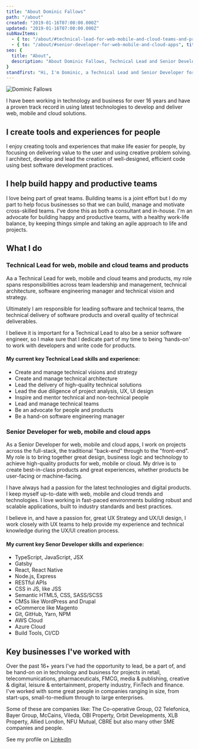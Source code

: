 ```yaml
---
title: "About Dominic Fallows"
path: "/about"
created: "2019-01-16T07:00:00.000Z"
updated: "2019-01-16T07:00:00.000Z"
subNavItems:
  - { to: "/about/#technical-lead-for-web-mobile-and-cloud-teams-and-products", title: "Technical Lead" }
  - { to: "/about/#senior-developer-for-web-mobile-and-cloud-apps", title: "Senior Developer" }
seo: {
  title: "About",
  description: "About Dominic Fallows, Technical Lead and Senior Developer for web, mobile + cloud apps. Life-long technology, software engineering + business enthusiast."
}
standfirst: "Hi, I'm Dominic, a Technical Lead and Senior Developer for web, mobile and cloud apps. I'm an experienced senior developer, leader and life-long enthusiast of technology, software engineering and business."
---
```


![Dominic Fallows](./profile-pic.jpg)

I have been working in technology and business for over 16 years and have a proven track record in using latest technologies to develop and deliver web, mobile and cloud solutions.

## I create tools and experiences for people

I enjoy creating tools and experiences that make life easier for people, by focusing on delivering value to the user and using creative problem solving. I architect, develop and lead the creation of well-designed, efficient code using best software development practices.

## I help build happy and productive teams

I love being part of great teams. Building teams is a joint effort but I do my part to help focus businesses so that we can build, manage and motivate cross-skilled teams. I've done this as both a consultant and in-house. I'm an advocate for building happy and productive teams, with a healthy work-life balance, by keeping things simple and taking an agile approach to life and projects.

## What I do

### Technical Lead for web, mobile and cloud teams and products

Aa a Technical Lead for web, mobile and cloud teams and products, my role spans responsibilities across team leadership and management, technical architecture, software engineering manager and technical vision and strategy.

Ultimately I am responsible for leading software and technical teams, the technical delivery of software products and overall quality of technical deliverables.

I believe it is important for a Technical Lead to also be a senior software engineer, so I make sure that I dedicate part of my time to being ‘hands-on' to work with developers and write code for products.

#### My current key Technical Lead skills and experience:

- Create and manage technical visions and strategy
- Create and manage technical architecture
- Lead the delivery of high-quality technical solutions
- Lead the due diligence of project analysis, UX, UI design
- Inspire and mentor technical and non-technical people
- Lead and manage technical teams
- Be an advocate for people and products 
- Be a hand-on software engineering manager 

### Senior Developer for web, mobile and cloud apps

As a Senior Developer for web, mobile and cloud apps, I work on projects across the full-stack, the traditional "back-end" through to the "front-end". My role is to bring together great design, business logic and technology to achieve high-quality products for web, mobile or cloud. My drive is to create  best-in-class products and great experiences, whether products be user-facing or machine-facing. 

I have always had a passion for the latest technologies and digital products. I keep myself up-to-date with web, mobile and cloud trends and technologies. I love working in fast-paced environments building robust and scalable applications, built to industry standards and best practices.

I believe in, and have a passion for, great UX Strategy and UX/UI design, I work closely with UX teams to help provide my experience and technical knowledge during the UX/UI creation process.

#### My current key Senor Developer skills and experience:

- TypeScript, JavaScript, JSX
- Gatsby
- React, React Native
- Node.js, Express
- RESTful APIs
- CSS in JS, like JSS
- Semantic HTML5, CSS, SASS/SCSS
- CMSs like WordPress and Drupal
- eCommerce like Magento
- Git, GitHub, Yarn, NPM
- AWS Cloud
- Azure Cloud
- Build Tools, CI/CD

## Key businesses I've worked with

Over the past 16+ years I've had the opportunity to lead, be a part of, and be hand-on on in technology and business for projects in retail, telecommunications, pharmaceuticals, FMCG, media & publishing, creative & digital, leisure & entertainment, property industry, FinTech and finance. I've worked with some great people in companies ranging in size, from start-ups, small-to-medium through to large enterprises.

Some of these are companies like: The Co-operative Group, O2 Telefonica, Bayer Group, McCains, Vileda, OBI Property, Orbit Developments, XLB Property, Allied London, NFU Mutual, CBRE but also many other SME companies and people.

See my profile on [LinkedIn](https://www.linkedin.com/in/dominicfallows)
